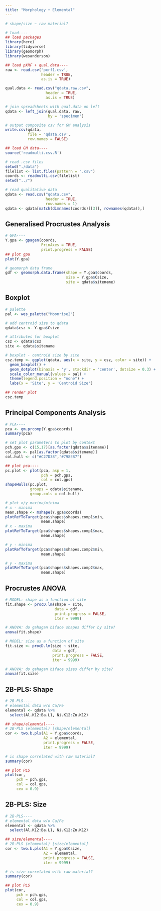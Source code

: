 ```yaml
---
title: "Morphology + Elemental"
---
```


```r
# shape/size ~ raw material?

# load----
## load packages
library(here)
library(tidyverse)
library(geomorph)
library(wesanderson)

## load pXRF + qual.data----
raw <- read.csv('pxrf1.csv',
                header = TRUE,
                as.is = TRUE)

qual.data <- read.csv("qdata.raw.csv", 
                  header = TRUE,
                  as.is = TRUE)

# join spreadsheets with qual.data on left
qdata <- left_join(qual.data, raw,
                   by = 'specimen')

# output composite csv for GM analysis
write.csv(qdata, 
          file = 'qdata.csv', 
          row.names = FALSE)

## load GM data----
source('readmulti.csv.R')

# read .csv files
setwd("./data")
filelist <- list.files(pattern = ".csv")
coords <- readmulti.csv(filelist)
setwd("../")

# read qualitative data
qdata <- read.csv("qdata.csv", 
                  header = TRUE, 
                  row.names = 1)
qdata <- qdata[match(dimnames(coords)[[3]], rownames(qdata)),]
```

## Generalised Procrustes Analysis

```r
# GPA----
Y.gpa <- gpagen(coords,
                PrinAxes = TRUE,
                print.progress = FALSE)
## plot gpa
plot(Y.gpa)

# geomorph data frame
gdf <- geomorph.data.frame(shape = Y.gpa$coords,
                           size = Y.gpa$Csize,
                           site = qdata$sitename) 
```

## Boxplot

```r
# palette
pal <- wes_palette("Moonrise2")

# add centroid size to qdata
qdata$csz <- Y.gpa$Csize

# attributes for boxplot
csz <- qdata$csz
site <- qdata$sitename

# boxplot - centroid size by site
csz.temp <- ggplot(qdata, aes(x = site, y = csz, color = site)) +
  geom_boxplot() +
  geom_dotplot(binaxis = 'y', stackdir = 'center', dotsize = 0.3) +
  scale_color_manual(values = pal) +
  theme(legend.position = "none") +
  labs(x = 'Site', y = 'Centroid Size')

## render plot
csz.temp
```

## Principal Components Analysis

```r
# PCA----
pca <- gm.prcomp(Y.gpa$coords)
summary(pca)

# set plot parameters to plot by context
pch.gps <- c(15,17)[as.factor(qdata$sitename)]
col.gps <- pal[as.factor(qdata$sitename)]
col.hull <- c("#C27D38","#798E87")

## plot pca----
pc.plot <- plot(pca, asp = 1,
                pch = pch.gps,
                col = col.gps)
shapeHulls(pc.plot,
           groups = qdata$sitename,
           group.cols = col.hull)

# plot x/y maxima/minima
# x - minima
mean.shape <- mshape(Y.gpa$coords)
plotRefToTarget(pca$shapes$shapes.comp1$min, 
                mean.shape)
# x - maxima
plotRefToTarget(pca$shapes$shapes.comp1$max, 
                mean.shape)

# y - minima
plotRefToTarget(pca$shapes$shapes.comp2$min, 
                mean.shape)

# y - maxima
plotRefToTarget(pca$shapes$shapes.comp2$max, 
                mean.shape)
```

## Procrustes ANOVA

```r
# MODEL: shape as a function of site
fit.shape <- procD.lm(shape ~ site,
                      data = gdf,
                      print.progress = FALSE,
                      iter = 9999)

# ANOVA: do gahagan biface shapes differ by site?
anova(fit.shape)

# MODEL: size as a function of site
fit.size <- procD.lm(size ~ site,
                     data = gdf,
                     print.progress = FALSE,
                     iter = 9999)

# ANOVA: do gahagan biface sizes differ by site?
anova(fit.size)
```

## 2B-PLS: Shape

```r
# 2B-PLS----
# elemental data w/o Ca/Fe 
elemental <- qdata %>%
  select(Al.K12:Ba.L1, Ni.K12:Zn.K12)

## shape/elemental----
# 2B-PLS (elemental) [shape/elemental]
cor <- two.b.pls(A1 = Y.gpa$coords,
                 A2 = elemental,
                 print.progress = FALSE,
                 iter = 9999)

# is shape correlated with raw material?
summary(cor)

## plot PLS
plot(cor, 
     pch = pch.gps, 
     col = col.gps,
     cex = 0.9)
```

## 2B-PLS: Size

```r
# 2B-PLS----
# elemental data w/o Ca/Fe
elemental <- qdata %>%
  select(Al.K12:Ba.L1, Ni.K12:Zn.K12)

## size/elemental----
# 2B-PLS (elemental) [size/elemental]
cor <- two.b.pls(A1 = Y.gpa$Csize,
                 A2 = elemental,
                 print.progress = FALSE,
                 iter = 9999)

# is size correlated with raw material?
summary(cor)

## plot PLS
plot(cor, 
     pch = pch.gps, 
     col = col.gps,
     cex = 0.9)
```
